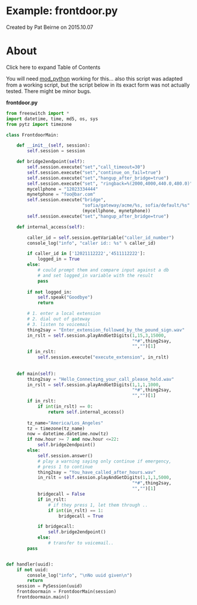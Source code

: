 
# Example: frontdoor.py 

 Created by  Pat Beirne on 2015.10.07

# About

Click here to expand Table of Contents

You will need [mod\_python](https://wiki.freeswitch.org/wiki/Mod%5Fpython "Mod python") working for this... also this script was adapted from a working script, but the script below in its exact form was not actually tested. There might be minor bugs.

**frontdoor.py**

```py
from freeswitch import *
import datetime, time, md5, os, sys
from pytz import timezone

class FrontdoorMain:

    def __init__(self, session):
        self.session = session            

    def bridge2endpoint(self):
        self.session.execute("set","call_timeout=30")
        self.session.execute("set","continue_on_fail=true")
        self.session.execute("set","hangup_after_bridge=true")
        self.session.execute("set", "ringback=%(2000,4000,440.0,480.0)")
        mycellphone = "12023334444"
        mynetphone = "foo@bar.com"
        self.session.execute("bridge",
                             "sofia/gateway/acme/%s, sofia/default/%s" %
                             (mycellphone, mynetphone))
        self.session.execute("set","hangup_after_bridge=true")

    def internal_access(self):

        caller_id = self.session.getVariable("caller_id_number")
        console_log("info", "caller id:: %s" % caller_id)

        if caller_id in ['12021112222','4511112222']:
            logged_in = True
        else:
            # could prompt them and compare input against a db
            # and set logged_in variable with the result
            pass
        
        if not logged_in:
            self.speak("Goodbye")
            return

        # 1. enter a local extension
        # 2. dial out of gateway
        # 3. listen to voicemail
        thing2say = "Enter_extension_followed_by_the_pound_sign.wav"
        in_rslt = self.session.playAndGetDigits(1,15,3,15000,        
                                                "*#",thing2say,
                                                "","")[1]
        if in_rslt:
            self.session.execute("execute_extension", in_rslt)
        
        
    def main(self):
        thing2say = "Hello_Connecting_your_call_please_hold.wav"
        in_rslt = self.session.playAndGetDigits(1,1,1,1000,
                                                "*#",thing2say,
                                                "","")[1]
        if in_rslt:
            if int(in_rslt) == 0:
                return self.internal_access()
                
        tz_name="America/Los_Angeles"
        tz = timezone(tz_name)
        now = datetime.datetime.now(tz)
        if now.hour >= 7 and now.hour <=22:
            self.bridge2endpoint()
        else:
            self.session.answer()
            # play a warning saying only continue if emergency,
            # press 1 to continue
            thing2say = "You_have_called_after_hours.wav"
            in_rslt = self.session.playAndGetDigits(1,1,1,5000,
                                                "*#",thing2say,
                                                "","")[1]
            bridgecall = False
            if in_rslt:
                # if they press 1, let them through ..
                if int(in_rslt) == 1:
                    bridgecall = True

            if bridgecall:
                self.bridge2endpoint()
            else:
                # transfer to voicemail..
		pass


def handler(uuid):
    if not uuid:
        console_log("info", "\nNo uuid given\n")
        return
    session = PySession(uuid)
    frontdoormain = FrontdoorMain(session)
    frontdoormain.main()


```


